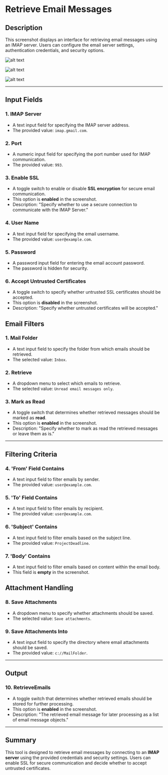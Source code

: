 # Retrieve Email Messages

## **Description**

This screenshot displays an interface for retrieving email messages using an IMAP server. Users can configure the email server settings, authentication credentials, and security options.

![alt text](../../assets/email/retrieve-email-messages.png)

![alt text](../../assets/email/retrieve-email-messages2.png)

![alt text](../../assets/email/retrieve-email-messages3.png)

---

## **Input Fields**

### **1. IMAP Server**

- A text input field for specifying the IMAP server address.
- The provided value: `imap.gmail.com`.

### **2. Port**

- A numeric input field for specifying the port number used for IMAP communication.
- The provided value: `993`.

### **3. Enable SSL**

- A toggle switch to enable or disable **SSL encryption** for secure email communication.
- This option is **enabled** in the screenshot.
- Description: "Specify whether to use a secure connection to communicate with the IMAP Server."

### **4. User Name**

- A text input field for specifying the email username.
- The provided value: `user@example.com`.

### **5. Password**

- A password input field for entering the email account password.
- The password is hidden for security.

### **6. Accept Untrusted Certificates**

- A toggle switch to specify whether untrusted SSL certificates should be accepted.
- This option is **disabled** in the screenshot.
- Description: "Specify whether untrusted certificates will be accepted."

## **Email Filters**

### **1. Mail Folder**

- A text input field to specify the folder from which emails should be retrieved.
- The selected value: `Inbox`.

### **2. Retrieve**

- A dropdown menu to select which emails to retrieve.
- The selected value: `Unread email messages only`.

### **3. Mark as Read**

- A toggle switch that determines whether retrieved messages should be marked as **read**.
- This option is **enabled** in the screenshot.
- Description: "Specify whether to mark as read the retrieved messages or leave them as is."

---

## **Filtering Criteria**

### **4. 'From' Field Contains**

- A text input field to filter emails by sender.
- The provided value: `user@example.com`.

### **5. 'To' Field Contains**

- A text input field to filter emails by recipient.
- The provided value: `user@example.com`.

### **6. 'Subject' Contains**

- A text input field to filter emails based on the subject line.
- The provided value: `ProjectDeadline`.

### **7. 'Body' Contains**

- A text input field to filter emails based on content within the email body.
- This field is **empty** in the screenshot.

## **Attachment Handling**

### **8. Save Attachments**

- A dropdown menu to specify whether attachments should be saved.
- The selected value: `Save attachments`.

### **9. Save Attachments Into**

- A text input field to specify the directory where email attachments should be saved.
- The provided value: `c://MailFolder`.

---

## **Output**

### **10. RetrieveEmails**

- A toggle switch that determines whether retrieved emails should be stored for further processing.
- This option is **enabled** in the screenshot.
- Description: "The retrieved email message for later processing as a list of email message objects."

---

## **Summary**

This tool is designed to retrieve email messages by connecting to an **IMAP server** using the provided credentials and security settings. Users can enable SSL for secure communication and decide whether to accept untrusted certificates.